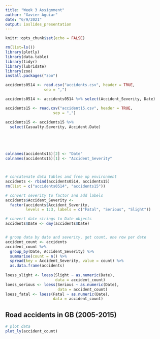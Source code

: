 ```yaml
---
title: "Week 3 Assignment"
author: "Xavier Aguiar"
date: "6/9/2021"
output: ioslides_presentation
---
```


```r
knitr::opts_chunk$set(echo = FALSE)
```

```r
rm(list=ls())
library(plotly)
library(data.table)
library(tidyr)
library(lubridate)
library(zoo)
install.packages("zoo")
```

```r
accidents0514 <- read.csv("accidents.csv", header = TRUE, 
                 sep = ",")

accidents0514 <- accidents0514 %>% select(Accident_Severity, Date)

accidents15 <- read.csv("accident15.csv", header = TRUE, 
                     sep = ",")

accidents15 <- accidents15 %>%
  select(Casualty.Severity, Accident.Date)





colnames(accidents15)[2] <- "Date"
colnames(accidents15)[1] <- "Accident_Severity"



# concatenate data tables and free up environment
accidents <- rbind(accidents0514, accidents15)
rm(list = c("accidents0514", "accidents15"))
```

```r
# convert severity to factor and add labels
accidents$Accident_Severity <- 
  factor(accidents$Accident_Severity, 
         levels = 1:3, labels = c("Fatal", "Serious", "Slight"))

# convert date strings to Date objects
accidents$Date <- dmy(accidents$Date)


# group data by date and severity, get count, one row per date
accident_count <- accidents
accident_count %>% 
  group_by(Date, Accident_Severity) %>%
  summarise(count = n() %>%
  spread(key = Accident_Severity, value = count) %>% 
  as.data.frame(accidents) 
  
loess_slight <- loess(Slight ~ as.numeric(Date), 
                      data = accident_count)
loess_serious <- loess(Serious ~ as.numeric(Date), 
                       data = accident_count)
loess_fatal <- loess(Fatal ~ as.numeric(Date), 
                     data = accident_count)
```
## Road accidents in GB (2005-2015)

```r
# plot data
plot_ly(accident_count)

```


